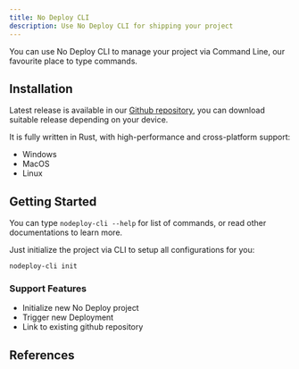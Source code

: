 ```yaml
---
title: No Deploy CLI
description: Use No Deploy CLI for shipping your project
---
```


You can use No Deploy CLI to manage your project via Command Line, our favourite place to type commands.

## Installation

Latest release is available in our [Github repository](https://github.com/SonMooSans/nodeploy-cli/releases), you can download suitable release depending on your device.

It is fully written in Rust, with high-performance and cross-platform support:

-   Windows
-   MacOS
-   Linux

## Getting Started

You can type `nodeploy-cli --help` for list of commands, or read other documentations to learn more.

Just initialize the project via CLI to setup all configurations for you:

```
nodeploy-cli init
```

### Support Features

-   Initialize new No Deploy project
-   Trigger new Deployment
-   Link to existing github repository

## References

<Cards>
    <Card
        title="Initialize Project"
        description="Setup configurations for new or existing projects"
        href="/docs/cli/init"
    />
    <Card
        title="Link"
        description="Link existing Github repository"
        href="/docs/cli/link"
    />
    <Card
        title="Ship"
        description="Trigger new deployments"
        href="/docs/cli/ship"
    />
</Cards>
